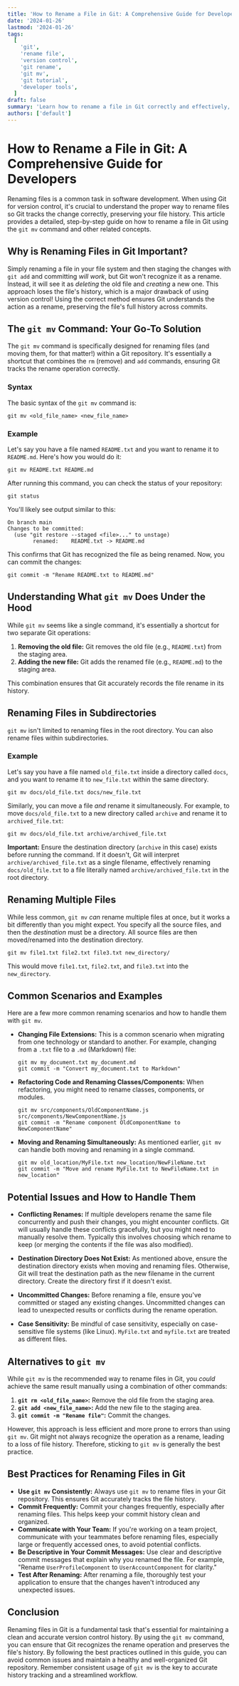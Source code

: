 ```yaml
---
title: 'How to Rename a File in Git: A Comprehensive Guide for Developers'
date: '2024-01-26'
lastmod: '2024-01-26'
tags:
  [
    'git',
    'rename file',
    'version control',
    'git rename',
    'git mv',
    'git tutorial',
    'developer tools',
  ]
draft: false
summary: 'Learn how to rename a file in Git correctly and effectively, ensuring your version control history remains clean and accurate. This guide covers the `git mv` command, scenarios, and best practices.'
authors: ['default']
---
```


# How to Rename a File in Git: A Comprehensive Guide for Developers

Renaming files is a common task in software development. When using Git for version control, it's crucial to understand the proper way to rename files so Git tracks the change correctly, preserving your file history. This article provides a detailed, step-by-step guide on how to rename a file in Git using the `git mv` command and other related concepts.

## Why is Renaming Files in Git Important?

Simply renaming a file in your file system and then staging the changes with `git add` and committing _will work_, but Git won't recognize it as a rename. Instead, it will see it as _deleting_ the old file and _creating_ a new one. This approach loses the file's history, which is a major drawback of using version control! Using the correct method ensures Git understands the action as a rename, preserving the file's full history across commits.

## The `git mv` Command: Your Go-To Solution

The `git mv` command is specifically designed for renaming files (and moving them, for that matter!) within a Git repository. It's essentially a shortcut that combines the `rm` (remove) and `add` commands, ensuring Git tracks the rename operation correctly.

### Syntax

The basic syntax of the `git mv` command is:

```plaintext
git mv <old_file_name> <new_file_name>
```

### Example

Let's say you have a file named `README.txt` and you want to rename it to `README.md`. Here's how you would do it:

```plaintext
git mv README.txt README.md
```

After running this command, you can check the status of your repository:

```plaintext
git status
```

You'll likely see output similar to this:

```
On branch main
Changes to be committed:
  (use "git restore --staged <file>..." to unstage)
        renamed:    README.txt -> README.md
```

This confirms that Git has recognized the file as being renamed. Now, you can commit the changes:

```plaintext
git commit -m "Rename README.txt to README.md"
```

## Understanding What `git mv` Does Under the Hood

While `git mv` seems like a single command, it's essentially a shortcut for two separate Git operations:

1.  **Removing the old file:** Git removes the old file (e.g., `README.txt`) from the staging area.
2.  **Adding the new file:** Git adds the renamed file (e.g., `README.md`) to the staging area.

This combination ensures that Git accurately records the file rename in its history.

## Renaming Files in Subdirectories

`git mv` isn't limited to renaming files in the root directory. You can also rename files within subdirectories.

### Example

Let's say you have a file named `old_file.txt` inside a directory called `docs`, and you want to rename it to `new_file.txt` within the same directory.

```plaintext
git mv docs/old_file.txt docs/new_file.txt
```

Similarly, you can move a file _and_ rename it simultaneously. For example, to move `docs/old_file.txt` to a new directory called `archive` and rename it to `archived_file.txt`:

```plaintext
git mv docs/old_file.txt archive/archived_file.txt
```

**Important:** Ensure the destination directory (`archive` in this case) exists before running the command. If it doesn't, Git will interpret `archive/archived_file.txt` as a single filename, effectively renaming `docs/old_file.txt` to a file literally named `archive/archived_file.txt` in the root directory.

## Renaming Multiple Files

While less common, `git mv` _can_ rename multiple files at once, but it works a bit differently than you might expect. You specify all the source files, and then the _destination_ must be a directory. All source files are then moved/renamed into the destination directory.

```plaintext
git mv file1.txt file2.txt file3.txt new_directory/
```

This would move `file1.txt`, `file2.txt`, and `file3.txt` into the `new_directory`.

## Common Scenarios and Examples

Here are a few more common renaming scenarios and how to handle them with `git mv`.

- **Changing File Extensions:** This is a common scenario when migrating from one technology or standard to another. For example, changing from a `.txt` file to a `.md` (Markdown) file:

  ```plaintext
  git mv my_document.txt my_document.md
  git commit -m "Convert my_document.txt to Markdown"
  ```

- **Refactoring Code and Renaming Classes/Components:** When refactoring, you might need to rename classes, components, or modules.

  ```plaintext
  git mv src/components/OldComponentName.js src/components/NewComponentName.js
  git commit -m "Rename component OldComponentName to NewComponentName"
  ```

- **Moving and Renaming Simultaneously:** As mentioned earlier, `git mv` can handle both moving and renaming in a single command.

  ```plaintext
  git mv old_location/MyFile.txt new_location/NewFileName.txt
  git commit -m "Move and rename MyFile.txt to NewFileName.txt in new_location"
  ```

## Potential Issues and How to Handle Them

- **Conflicting Renames:** If multiple developers rename the same file concurrently and push their changes, you might encounter conflicts. Git will usually handle these conflicts gracefully, but you might need to manually resolve them. Typically this involves choosing which rename to keep (or merging the contents if the file was also modified).

- **Destination Directory Does Not Exist:** As mentioned above, ensure the destination directory exists when moving and renaming files. Otherwise, Git will treat the destination path as the new filename in the current directory. Create the directory first if it doesn't exist.

- **Uncommitted Changes:** Before renaming a file, ensure you've committed or staged any existing changes. Uncommitted changes can lead to unexpected results or conflicts during the rename operation.

- **Case Sensitivity:** Be mindful of case sensitivity, especially on case-sensitive file systems (like Linux). `MyFile.txt` and `myfile.txt` are treated as different files.

## Alternatives to `git mv`

While `git mv` is the recommended way to rename files in Git, you _could_ achieve the same result manually using a combination of other commands:

1.  **`git rm <old_file_name>`:** Remove the old file from the staging area.
2.  **`git add <new_file_name>`:** Add the new file to the staging area.
3.  **`git commit -m "Rename file"`:** Commit the changes.

However, this approach is less efficient and more prone to errors than using `git mv`. Git might not always recognize the operation as a rename, leading to a loss of file history. Therefore, sticking to `git mv` is generally the best practice.

## Best Practices for Renaming Files in Git

- **Use `git mv` Consistently:** Always use `git mv` to rename files in your Git repository. This ensures Git accurately tracks the file history.
- **Commit Frequently:** Commit your changes frequently, especially after renaming files. This helps keep your commit history clean and organized.
- **Communicate with Your Team:** If you're working on a team project, communicate with your teammates before renaming files, especially large or frequently accessed ones, to avoid potential conflicts.
- **Be Descriptive in Your Commit Messages:** Use clear and descriptive commit messages that explain why you renamed the file. For example, "Rename `UserProfileComponent` to `UserAccountComponent` for clarity."
- **Test After Renaming:** After renaming a file, thoroughly test your application to ensure that the changes haven't introduced any unexpected issues.

## Conclusion

Renaming files in Git is a fundamental task that's essential for maintaining a clean and accurate version control history. By using the `git mv` command, you can ensure that Git recognizes the rename operation and preserves the file's history. By following the best practices outlined in this guide, you can avoid common issues and maintain a healthy and well-organized Git repository. Remember consistent usage of `git mv` is the key to accurate history tracking and a streamlined workflow.
